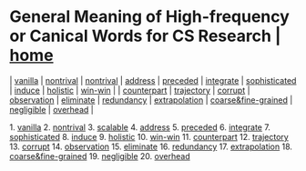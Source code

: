 = General Meaning of High-frequency or Canical Words for CS Research | [[/index|home]] =

| [[words/vanilla|vanilla]]         | [[words/nontrival|nontrival]]   | [[words/nontrival|nontrival]] | [[words/address|address]]         | [[words/preceded|preceded]]   | [[words/integrate|integrate]]   | [[words/sophisticated|sophisticated]] | [[words/induce|induce]]                           | [[words/holistic|holistic]]     | [[words/win-win|win-win]]   |
| [[words/counterpart|counterpart]] | [[words/trajectory|trajectory]] | [[words/corrupt|corrupt]]     | [[words/observation|observation]] | [[words/eliminate|eliminate]] | [[words/redundancy|redundancy]] | [[words/extrapolation|extrapolation]] | [[words/coarse&fine-grained|coarse&fine-grained]] | [[words/negligible|negligible]] | [[words/overhead|overhead]] |

1. [[words/vanilla|vanilla]]
2. [[words/nontrival|nontrival]]
3. [[words/scalable|scalable]]
4. [[words/address|address]]
5. [[words/preceded|preceded]]
6. [[words/integrate|integrate]]
7. [[words/sophisticated|sophisticated]]
8. [[words/induce|induce]]
9. [[words/holistic|holistic]]
10. [[words/win-win|win-win]]
11. [[words/counterpart|counterpart]]
12. [[words/trajectory|trajectory]]
13. [[words/corrupt|corrupt]]
14. [[words/observation|observation]]
15. [[words/eliminate|eliminate]]
16. [[words/redundancy|redundancy]]
17. [[words/extrapolation|extrapolation]]
18. [[words/coarse&fine-grained|coarse&fine-grained]]
19. [[words/negligible|negligible]]
20. [[words/overhead|overhead]]

